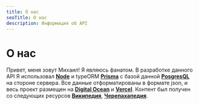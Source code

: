 ```yaml
---
title: О нас
seoTitle: О нас
description: Информация об API
---
```


# О нас

Привет, меня зовут Михаил!
Я являюсь фанатом.
В разработке данного API Я использовал [**Node**][0] и typeORM [**Prisma**][1] с базой данной [**PosgresQL**][2] на стороне сервера.
Все данные отформатированы в формате json, и весь проект размещен на [**Digital Ocean**][3] и [**Vercel**][4].
Контент был получен со следующих ресурсов [**Википедия**][5], [**Черепахапедия**][6].

[0]:('https://nodejs.org/ru/')
[1]:('https://www.prisma.io/')
[2]:('https://www.postgresql.org/')
[3]:('https://www.digitalocean.com/')
[4]:('https://vercel.com/')
[5]:('https://en.wikipedia.org/wiki/Teenage_Mutant_Ninja_Turtles')
[6]:('https://turtlepedia.fandom.com/ru/wiki/%D0%A7%D0%B5%D1%80%D0%B5%D0%BF%D0%B0%D1%85%D0%BE%D0%BF%D0%B5%D0%B4%D0%B8%D1%8F')
